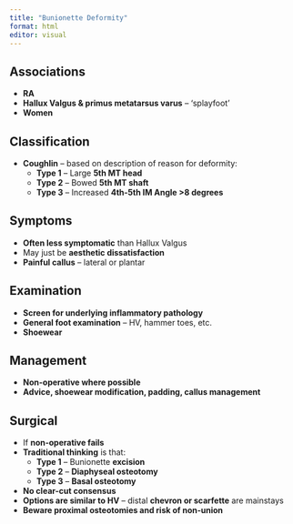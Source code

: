 ```yaml
---
title: "Bunionette Deformity"
format: html
editor: visual
---
```


## Associations
- **RA**
- **Hallux Valgus & primus metatarsus varus** – ‘splayfoot’
- **Women**

## Classification
- **Coughlin** – based on description of reason for deformity:
  - **Type 1** – Large **5th MT head**
  - **Type 2** – Bowed **5th MT shaft**
  - **Type 3** – Increased **4th-5th IM Angle >8 degrees**

## Symptoms
- **Often less symptomatic** than Hallux Valgus
- May just be **aesthetic dissatisfaction**
- **Painful callus** – lateral or plantar

## Examination
- **Screen for underlying inflammatory pathology**
- **General foot examination** – HV, hammer toes, etc.
- **Shoewear**

## Management
- **Non-operative where possible**
- **Advice, shoewear modification, padding, callus management**

## Surgical
- If **non-operative fails**
- **Traditional thinking** is that:
  - **Type 1** – Bunionette **excision**
  - **Type 2** – **Diaphyseal osteotomy**
  - **Type 3** – **Basal osteotomy**
- **No clear-cut consensus**
- **Options are similar to HV** – distal **chevron or scarfette** are mainstays
- **Beware proximal osteotomies and risk of non-union**
